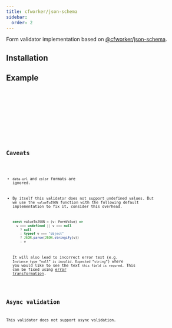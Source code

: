```yaml
---
title: cfworker/json-schema
sidebar:
  order: 2
---
```





Form validator implementation based on [@cfworker/json-schema](https://github.com/cfworker/cfworker/tree/main/packages/json-schema).

## Installation

<Npm pkg="@sjsf/cfworker-validator@next @cfworker/json-schema" />

## Example

<Tabs>
  <TabItem label="form.svelte">
    <Code code={formCode} lang='svelte' />
  </TabItem>
  <TabItem label="shared.ts">
    <Code code={sharedCode} lang='typescript' />
  </TabItem>
</Tabs>

<FormCard>
  <Form client:only="svelte" />
</FormCard>

## Caveats

- `data-url` and `color` formats are ignored.

- By itself this validator does not support undefined values. But we use the
  `valueToJSON` function with the following default implementation to fix it,
  consider this overhead.

  ```typescript
  const valueToJSON = (v: FormValue) =>
    v === undefined || v === null
      ? null
      : typeof v === "object"
      ? JSON.parse(JSON.stringify(v))
      : v
  ```

  It will also lead to incorrect error text (e.g.
  `Instance type “null” is invalid. Expected “string”`) where you would like to
  see the text `this field is requred`.
  This can be fixed using [error transformation](../../form/validator/).

## Async validation

This validator does not support async validation.
